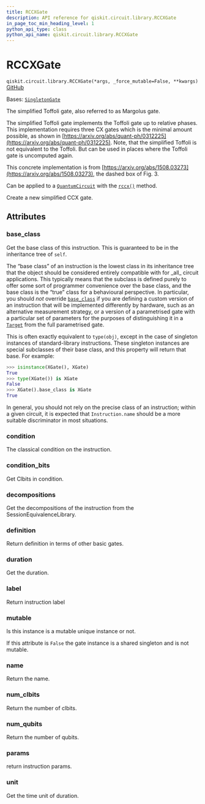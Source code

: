 ```yaml
---
title: RCCXGate
description: API reference for qiskit.circuit.library.RCCXGate
in_page_toc_min_heading_level: 1
python_api_type: class
python_api_name: qiskit.circuit.library.RCCXGate
---
```


# RCCXGate

<span id="qiskit.circuit.library.RCCXGate" />

`qiskit.circuit.library.RCCXGate(*args, _force_mutable=False, **kwargs)` [GitHub](https://github.com/qiskit/qiskit/tree/stable/1.0/qiskit/circuit/library/standard_gates/x.py "view source code")

Bases: [`SingletonGate`](circuit_singleton#qiskit.circuit.singleton.SingletonGate "qiskit.circuit.singleton.SingletonGate")

The simplified Toffoli gate, also referred to as Margolus gate.

The simplified Toffoli gate implements the Toffoli gate up to relative phases. This implementation requires three CX gates which is the minimal amount possible, as shown in [https://arxiv.org/abs/quant-ph/0312225](https://arxiv.org/abs/quant-ph/0312225). Note, that the simplified Toffoli is not equivalent to the Toffoli. But can be used in places where the Toffoli gate is uncomputed again.

This concrete implementation is from [https://arxiv.org/abs/1508.03273](https://arxiv.org/abs/1508.03273), the dashed box of Fig. 3.

Can be applied to a [`QuantumCircuit`](qiskit.circuit.QuantumCircuit "qiskit.circuit.QuantumCircuit") with the [`rccx()`](qiskit.circuit.QuantumCircuit#rccx "qiskit.circuit.QuantumCircuit.rccx") method.

Create a new simplified CCX gate.

## Attributes

<span id="qiskit.circuit.library.RCCXGate.base_class" />

### base\_class

Get the base class of this instruction. This is guaranteed to be in the inheritance tree of `self`.

The “base class” of an instruction is the lowest class in its inheritance tree that the object should be considered entirely compatible with for \_all\_ circuit applications. This typically means that the subclass is defined purely to offer some sort of programmer convenience over the base class, and the base class is the “true” class for a behavioural perspective. In particular, you should *not* override [`base_class`](#qiskit.circuit.library.RCCXGate.base_class "qiskit.circuit.library.RCCXGate.base_class") if you are defining a custom version of an instruction that will be implemented differently by hardware, such as an alternative measurement strategy, or a version of a parametrised gate with a particular set of parameters for the purposes of distinguishing it in a [`Target`](qiskit.transpiler.Target "qiskit.transpiler.Target") from the full parametrised gate.

This is often exactly equivalent to `type(obj)`, except in the case of singleton instances of standard-library instructions. These singleton instances are special subclasses of their base class, and this property will return that base. For example:

```python
>>> isinstance(XGate(), XGate)
True
>>> type(XGate()) is XGate
False
>>> XGate().base_class is XGate
True
```

In general, you should not rely on the precise class of an instruction; within a given circuit, it is expected that `Instruction.name` should be a more suitable discriminator in most situations.

<span id="qiskit.circuit.library.RCCXGate.condition" />

### condition

The classical condition on the instruction.

<span id="qiskit.circuit.library.RCCXGate.condition_bits" />

### condition\_bits

Get Clbits in condition.

<span id="qiskit.circuit.library.RCCXGate.decompositions" />

### decompositions

Get the decompositions of the instruction from the SessionEquivalenceLibrary.

<span id="qiskit.circuit.library.RCCXGate.definition" />

### definition

Return definition in terms of other basic gates.

<span id="qiskit.circuit.library.RCCXGate.duration" />

### duration

Get the duration.

<span id="qiskit.circuit.library.RCCXGate.label" />

### label

Return instruction label

<span id="qiskit.circuit.library.RCCXGate.mutable" />

### mutable

Is this instance is a mutable unique instance or not.

If this attribute is `False` the gate instance is a shared singleton and is not mutable.

<span id="qiskit.circuit.library.RCCXGate.name" />

### name

Return the name.

<span id="qiskit.circuit.library.RCCXGate.num_clbits" />

### num\_clbits

Return the number of clbits.

<span id="qiskit.circuit.library.RCCXGate.num_qubits" />

### num\_qubits

Return the number of qubits.

<span id="qiskit.circuit.library.RCCXGate.params" />

### params

return instruction params.

<span id="qiskit.circuit.library.RCCXGate.unit" />

### unit

Get the time unit of duration.

